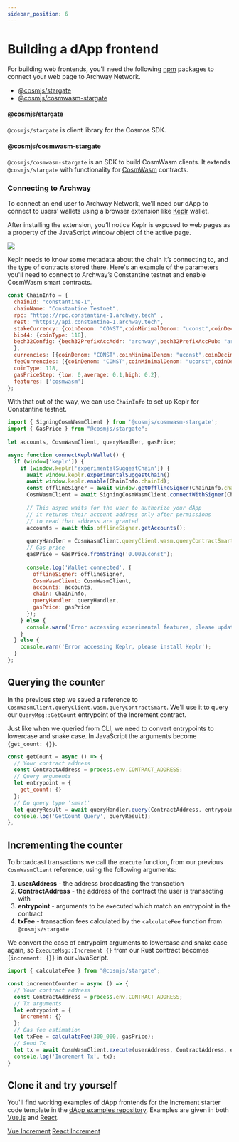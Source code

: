 ```yaml
---
sidebar_position: 6
---
```


# Building a dApp frontend

For building web frontends, you'll need the following [npm](https://www.npmjs.com/) packages to connect your web page to Archway Network.

- [@cosmjs/stargate](https://www.npmjs.com/package/@cosmjs/stargate)
- [@cosmjs/cosmwasm-stargate](https://www.npmjs.com/package/@cosmjs/cosmwasm-stargate)

#### @cosmjs/stargate
`@cosmjs/stargate` is client library for the Cosmos SDK.

#### @cosmjs/cosmwasm-stargate
`@cosmjs/cosmwasm-stargate` is an SDK to build CosmWasm clients. It extends `@cosmjs/stargate` with functionality for [CosmWasm](https://cosmwasm.com/) contracts.


### Connecting to Archway

To connect an end user to Archway Network, we’ll need our dApp to connect to users’ wallets using a browser extension like [Keplr](https://chrome.google.com/webstore/detail/keplr/dmkamcknogkgcdfhhbddcghachkejeap) wallet.

After installing the extension, you’ll notice Keplr is exposed to web pages as a property of the JavaScript window object of the active page.

![](../../../assets/keplr11.png)

Keplr needs to know some metadata about the chain it’s connecting to, and the type of contracts stored there.
Here's an example of the parameters you'll need to connect to Archway’s Constantine testnet and enable CosmWasm smart contracts.

```js
const ChainInfo = {
  chainId: "constantine-1",
  chainName: "Constantine Testnet",
  rpc: "https://rpc.constantine-1.archway.tech" ,
  rest: "https://api.constantine-1.archway.tech",
  stakeCurrency: {coinDenom: "CONST",coinMinimalDenom: "uconst",coinDecimals: 6},
  bip44: {coinType: 118},
  bech32Config: {bech32PrefixAccAddr: "archway",bech32PrefixAccPub: "archwaypub",bech32PrefixValAddr: "archwayvaloper",bech32PrefixValPub: "archwayvaloperpub",bech32PrefixConsAddr: "archwayvalcons",bech32PrefixConsPub: "archwayvalconspub"
  },
  currencies: [{coinDenom: "CONST",coinMinimalDenom: "uconst",coinDecimals: 6}],
  feeCurrencies: [{coinDenom: "CONST",coinMinimalDenom: "uconst",coinDecimals: 6}],
  coinType: 118,
  gasPriceStep: {low: 0,average: 0.1,high: 0.2},
  features: ['cosmwasm']
};
```

With that out of the way, we can use `ChainInfo` to set up Keplr for Constantine testnet.

```js
import { SigningCosmWasmClient } from '@cosmjs/cosmwasm-stargate';
import { GasPrice } from "@cosmjs/stargate";
 
let accounts, CosmWasmClient, queryHandler, gasPrice;

async function connectKeplrWallet() {
  if (window['keplr']) {
    if (window.keplr['experimentalSuggestChain']) {
      await window.keplr.experimentalSuggestChain()
      await window.keplr.enable(ChainInfo.chainId);
      const offlineSigner = await window.getOfflineSigner(ChainInfo.chainId);
      CosmWasmClient = await SigningCosmWasmClient.connectWithSigner(ChainInfo.rpc, offlineSigner);
     
      // This async waits for the user to authorize your dApp
      // it returns their account address only after permissions
      // to read that address are granted
      accounts = await this.offlineSigner.getAccounts();
 
      queryHandler = CosmWasmClient.queryClient.wasm.queryContractSmart;
      // Gas price
      gasPrice = GasPrice.fromString('0.002uconst');
 
      console.log('Wallet connected', {
        offlineSigner: offlineSigner,
        CosmWasmClient: CosmWasmClient,
        accounts: accounts,
        chain: ChainInfo,
        queryHandler: queryHandler,
        gasPrice: gasPrice
      });
    } else {
      console.warn('Error accessing experimental features, please update Keplr');
    }
  } else {
    console.warn('Error accessing Keplr, please install Keplr');
  }
};
```

## Querying the counter

In the previous step we saved a reference to `CosmWasmClient.queryClient.wasm.queryContractSmart`. We'll use it to query our `QueryMsg::GetCount` entrypoint of the Increment contract. 

Just like when we queried from CLI, we need to convert entrypoints to lowercase and snake case. In JavaScript the arguments become `{get_count: {}}`.

```js
const getCount = async () => {
  // Your contract address
  const ContractAddress = process.env.CONTRACT_ADDRESS;
  // Query arguments
  let entrypoint = {
    get_count: {}
  };
  // Do query type 'smart'
  let queryResult = await queryHandler.query(ContractAddress, entrypoint);
  console.log('GetCount Query', queryResult);
},
```

## Incrementing the counter
To broadcast transactions we call the `execute` function, from our previous `CosmWasmClient` reference, using the following arguments:

1. **userAddress** - the address broadcasting the transaction
2. **ContractAddress** - the address of the contract the user is transacting with
3. **entrypoint** - arguments to be executed which match an entrypoint in the contract
4. **txFee** - transaction fees calculated by the `calculateFee` function from `@cosmjs/stargate`

We convert the case of entrypoint arguments to lowercase and snake case again, so `ExecuteMsg::Increment {}` from our Rust contract becomes `{increment: {}}` in our JavaScript.

```js
import { calculateFee } from "@cosmjs/stargate";

const incrementCounter = async () => {
  // Your contract address
  const ContractAddress = process.env.CONTRACT_ADDRESS;
  // Tx arguments
  let entrypoint = {
    increment: {}
  };
  // Gas fee estimation
  let txFee = calculateFee(300_000, gasPrice);
  // Send Tx
  let tx = await CosmWasmClient.execute(userAddress, ContractAddress, entrypoint, txFee);
  console.log('Increment Tx', tx);
}
```

## Clone it and try yourself

You'll find working examples of dApp frontends for the Increment starter code template in the [dApp examples repository](https://github.com/archway-network/dApp-examples). Examples are given in both [Vue.js](https://vuejs.org/) and [React](https://reactjs.org/).


<Tabs>
  <TabItem value="vue" label="Vue.js" default>
    <a href="https://github.com/archway-network/dApp-examples/tree/main/vuejs/increment" target="_blank">Vue Increment</a>
  </TabItem>
  <TabItem value="react" label="React">
    <a href="https://github.com/archway-network/dApp-examples/tree/main/react/increment" target="_blank">React Increment</a>
  </TabItem>
</Tabs>